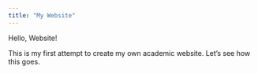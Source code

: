 ---
title: "My Website"
---

Hello, Website! 

This is my first attempt to create my own academic website. Let's see how this goes.